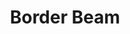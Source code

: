 ---
title: Border Beam
description: An animated beam of light which travels along the border of its container
category: effect
---